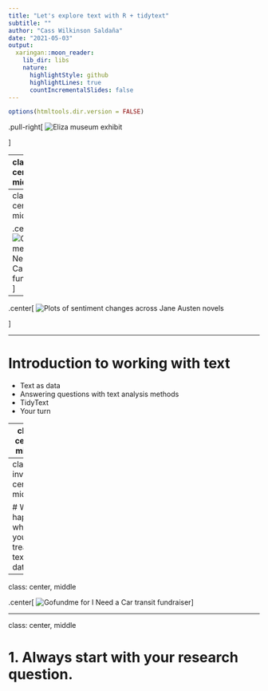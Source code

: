 ```yaml
---
title: "Let's explore text with R + tidytext"
subtitle: ""
author: "Cass Wilkinson Saldaña"
date: "2021-05-03"
output:
  xaringan::moon_reader:
    lib_dir: libs
    nature:
      highlightStyle: github
      highlightLines: true
      countIncrementalSlides: false
---
```


```r
options(htmltools.dir.version = FALSE)
```
.pull-right[
![Eliza museum exhibit](images/eliza_museum_exhibit.jpg)

]


---
class: center, middle

.center[
![Eliza dialogue](images/eliza_conversation.jpeg)
]


---
class: center, middle

.center[
![Gofundme for I Need a Car transit fundraiser](images/transit_gofundme.jpg)
]

---
.center[
![Plots of sentiment changes across Jane Austen novels](images/sentiment_austen.jpg)

]

---

# Introduction to working with text

- Text as data
- Answering questions with text analysis methods
- TidyText
- Your turn 

---
class: center, middle

# Data science is all about creative problem solving

Kind of like:
* Cooking a recipe (and adding your own ingredients)
* Getting a couch up a narrow staircase
* Sketching a bird

There's an "ideal" problem space (sudoku puzzle) and the actual problem space (designing a seating chart)

---
class: inverse, center, middle

# What happens when you treat text like data?

---
class: center, middle

.center[
![Gofundme for I Need a Car transit fundraiser](images/transit_gofundme.jpg)
]

---
class: center, middle

# 1. Always start with your research question.

